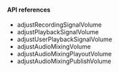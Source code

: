 <PlatformWrapper platform="electron">

#### API references

- <Link to="{{Global.API_REF_ELECTRON_ROOT_VOICE_SDK}}/class_irtcengine.html#ariaid-title10">adjustRecordingSignalVolume</Link>

- <Link to="{{Global.API_REF_ELECTRON_ROOT_VOICE_SDK}}/class_irtcengine.html#ariaid-title9">adjustPlaybackSignalVolume</Link>

- <Link to="{{Global.API_REF_ELECTRON_ROOT_VOICE_SDK}}/class_irtcengine.html#ariaid-title11">adjustUserPlaybackSignalVolume</Link>

- <Link to="{{Global.API_REF_ELECTRON_ROOT_VOICE_SDK}}/class_irtcengine.html#ariaid-title7">adjustAudioMixingVolume</Link>

- <Link to="{{Global.API_REF_ELECTRON_ROOT_VOICE_SDK}}/class_irtcengine.html#ariaid-title5">adjustAudioMixingPlayoutVolume</Link>

- <Link to="{{Global.API_REF_ELECTRON_ROOT_VOICE_SDK}}/class_irtcengine.html#ariaid-title6">adjustAudioMixingPublishVolume</Link>

</PlatformWrapper>
